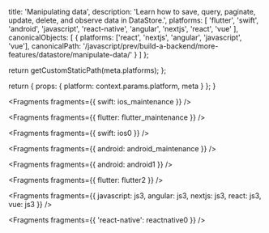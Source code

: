 
  title: 'Manipulating data',
  description:
    'Learn how to save, query, paginate, update, delete, and observe data in DataStore.',
  platforms: [
    'flutter',
    'swift',
    'android',
    'javascript',
    'react-native',
    'angular',
    'nextjs',
    'react',
    'vue'
  ],
  canonicalObjects: [
    {
      platforms: ['react', 'nextjs', 'angular', 'javascript', 'vue'],
      canonicalPath:
        '/javascript/prev/build-a-backend/more-features/datastore/manipulate-data/'
    }
  ]
};

  return getCustomStaticPath(meta.platforms);
};

  return {
    props: {
      platform: context.params.platform,
      meta
    }
  };
}


<Fragments fragments={{ swift: ios_maintenance }} />


<Fragments fragments={{ flutter: flutter_maintenance }} />


<Fragments fragments={{ swift: ios0 }} />


<Fragments fragments={{ android: android_maintenance }} />


<Fragments fragments={{ android: android1 }} />


<Fragments fragments={{ flutter: flutter2 }} />


<Fragments
  fragments={{
    javascript: js3,
    angular: js3,
    nextjs: js3,
    react: js3,
    vue: js3
  }}
/>


<Fragments fragments={{ 'react-native': reactnative0 }} />

